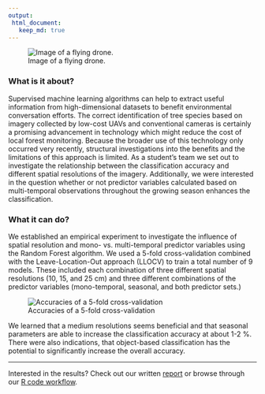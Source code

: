 ```yaml
---
output:
 html_document:
   keep_md: true
---
```


![Image of a flying drone.](../assets/images/drone.jpg)

### What is it about?

Supervised machine learning algorithms can help to extract useful information 
from high-dimensional datasets to benefit environmental conversation efforts.
The correct identification of tree species based on imagery collected by
low-cost UAVs and conventional cameras is certainly a promising advancement in
technology which might reduce the cost of local forest monitoring.
Because the broader use of this technology only occurred very recently, structural
investigations into the benefits and the limitations of this approach is limited.
As a student's team we set out to investigate the relationship between the
classification accuracy and different spatial resolutions of the imagery. 
Additionally, we were interested in the question whether or not predictor variables
calculated based on multi-temporal observations throughout the growing season
enhances the classification.

### What it can do?

We established an empirical experiment to investigate the influence of spatial
resolution and mono- vs. multi-temporal predictor variables using the Random Forest
algorithm. We used a 5-fold cross-validation combined with the Leave-Location-Out
approach (LLOCV) to train a total number of 9 models. These included each combination
of three different spatial resolutions (10, 15, and 25 cm) and three different
combinations of the predictor variables (mono-temporal, seasonal, and both predictor sets.)

![Accuracies of a 5-fold cross-validation](../assets/images/acc.png)

We learned that a medium resolutions seems beneficial and that seasonal parameters 
are able to increase the classification accuracy at about 1-2 %. There were also
indications, that object-based classification has the potential to significantly
increase the overall accuracy.

---

Interested in the results? Check out our written [report](https://github.com/goergen95/forestPhenology/blob/master/doc/report.pdf) 
or browse through our [R code workflow](https://github.com/goergen95/forestPhenology/).

